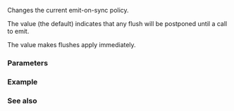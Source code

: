 {{cpp/io/basic_syncbuf/title | set_emit_on_sync}}
{{cpp/io/basic_syncbuf/navbar}}
{{dcl begin}}
{{dcl | 1=
void set_emit_on_sync( bool b ) noexcept;
}}
{{dcl end}}

Changes the current emit-on-sync policy. 

The value {{c|false}} (the default) indicates that any flush will be postponed until a call to emit. 

The value {{c|true}} makes flushes apply immediately.

===Parameters===
{{par begin}}
{{par| b| new value for the emit-on-sync policy}}
{{par end}}

===Example===
{{example}}

===See also===
{{dsc begin}}
{{dsc inc | cpp/io/basic_streambuf/dsc sync}}
{{dsc inc | cpp/io/basic_syncbuf/dsc emit}}
{{dsc inc | cpp/io/manip/dsc emit_on_flush}}
{{dsc end}}

{{langlinks|es|ja|zh}}
